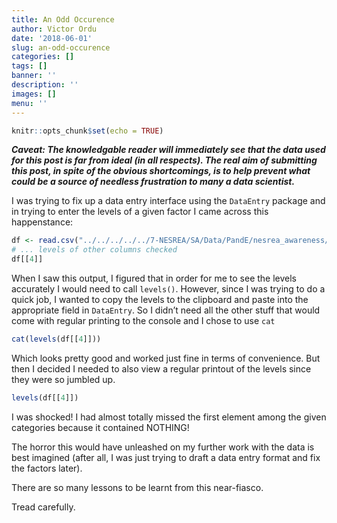 ```yaml
---
title: An Odd Occurence
author: Victor Ordu
date: '2018-06-01'
slug: an-odd-occurence
categories: []
tags: []
banner: ''
description: ''
images: []
menu: ''
---
```



```r
knitr::opts_chunk$set(echo = TRUE)
```
_**Caveat: The knowledgable reader will immediately see that the data used for this post is far from ideal (in all respects). The real aim of submitting this post, in spite of the obvious shortcomings, is to help prevent what could be a source of needless frustration to many a data scientist.**_

I was trying to fix up a data entry interface using the `DataEntry` package and in trying to enter the levels of a given factor I came across this happenstance:

```r
df <- read.csv("../../../../../7-NESREA/SA/Data/PandE/nesrea_awareness/data/database.csv")
# ... levels of other columns checked
df[[4]]
``` 

When I saw this output, I figured that in order for me to see the levels accurately I would need to call `levels()`. However, since I was trying to do a quick job, I wanted to copy the levels to the clipboard and paste into the appropriate field in `DataEntry`. So I didn't need all the other stuff that would come with regular printing to the console and I chose to use `cat`
```r
cat(levels(df[[4]]))
```

Which looks pretty good and worked just fine in terms of convenience. But then I decided I needed to also view a regular printout of the levels since they were so jumbled up.

```r
levels(df[[4]])
```

I was shocked! I had almost totally missed the first element among the given categories because it contained NOTHING!

The horror this would have unleashed on my further work with the data is best imagined (after all, I was just trying to draft a data entry format and fix the factors later).

There are so many lessons to be learnt from this near-fiasco.

Tread carefully.